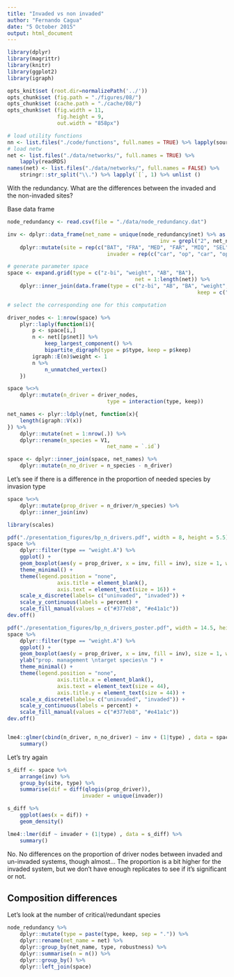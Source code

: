```yaml
---
title: "Invaded vs non invaded"
author: "Fernando Cagua"
date: "5 October 2015"
output: html_document
---
```


```r
library(dplyr)
library(magrittr)
library(knitr)
library(ggplot2)
library(igraph)

opts_knit$set (root.dir=normalizePath('../'))
opts_chunk$set (fig.path = "./figures/08/")
opts_chunk$set (cache.path = "./cache/08/")
opts_chunk$set (fig.width = 11, 
                fig.height = 9,
                out.width = "858px")
```


```r
# load utility functions
nn <- list.files("./code/functions", full.names = TRUE) %>% lapply(source)
# load netw
net <- list.files("./data/networks/", full.names = TRUE) %>%
    lapply(readRDS)
names(net) <- list.files("./data/networks/", full.names = FALSE) %>%
    stringr::str_split("\\.") %>% lapply(`[`, 1) %>% unlist ()
```

With the redundancy. What are the differences between the invaded and the non-invaded sites?

Base data frame

```r
node_redundancy <- read.csv(file = "./data/node_redundancy.dat")

inv <- dplyr::data_frame(net_name = unique(node_redundancy$net) %>% as.character(),
												 inv = grepl("2", net_name) | grepl("4", net_name)) %>% 
	dplyr::mutate(site = rep(c("BAT", "FRA", "MED", "FAR", "MIQ", "SEL"), each =2),
								invader = rep(c("car", "op", "car", "op"),  c(2, 2, 4, 4)))
```

```r
# generate parameter space
space <- expand.grid(type = c("z-bi", "weight", "AB", "BA"), 
                                         net = 1:length(net)) %>%
    dplyr::inner_join(data.frame(type = c("z-bi", "AB", "BA", "weight", "weight"),
                                                             keep = c("all", "A", "B", "A", "B")))

# select the corresponding one for this computation

driver_nodes <- 1:nrow(space) %>%
	plyr::laply(function(i){
		p <- space[i,]
		n <- net[[p$net]] %>%
			keep_largest_component() %>%
			bipartite_digraph(type = p$type, keep = p$keep)
		igraph::E(n)$weight <- 1
		n %>%
			n_unmatched_vertex()
	})

space %<>%
    dplyr::mutate(n_driver = driver_nodes,
                                type = interaction(type, keep))

net_names <- plyr::ldply(net, function(x){
    length(igraph::V(x))
}) %>%
    dplyr::mutate(net = 1:nrow(.)) %>%
    dplyr::rename(n_species = V1,
                                net_name = `.id`)

space <- dplyr::inner_join(space, net_names) %>%
    dplyr::mutate(n_no_driver = n_species - n_driver)
```


Let's see if there is a difference in the proportion of needed species by invasion type

```r
space %<>%
	dplyr::mutate(prop_driver = n_driver/n_species) %>%
	dplyr::inner_join(inv)
```

```r
library(scales)

pdf("./presentation_figures/bp_n_drivers.pdf", width = 8, height = 5.5)
space %>%
	dplyr::filter(type == "weight.A") %>%
	ggplot() +
	geom_boxplot(aes(y = prop_driver, x = inv, fill = inv), size = 1, width = 1) +
	theme_minimal() + 
	theme(legend.position = "none",
				axis.title = element_blank(), 
				axis.text = element_text(size = 16)) +
	scale_x_discrete(labels= c("uninvaded", "invaded")) +
	scale_y_continuous(labels = percent) +
	scale_fill_manual(values = c("#377eb8", "#e41a1c"))
dev.off()

pdf("./presentation_figures/bp_n_drivers_poster.pdf", width = 14.5, height = 5.5)
space %>%
	dplyr::filter(type == "weight.A") %>%
	ggplot() +
	geom_boxplot(aes(y = prop_driver, x = inv, fill = inv), size = 1, width = 1, alpha = 0.75) +
	ylab("prop. management \ntarget species\n ") +
	theme_minimal() + 
	theme(legend.position = "none",
				axis.title.x = element_blank(), 
				axis.text = element_text(size = 44),
				axis.title.y = element_text(size = 44)) +
	scale_x_discrete(labels= c("uninvaded", "invaded")) +
	scale_y_continuous(labels = percent) +
	scale_fill_manual(values = c("#377eb8", "#e41a1c"))
dev.off()


lme4::glmer(cbind(n_driver, n_no_driver) ~ inv + (1|type) , data = space, family = "binomial") %>%
	summary()
```

Let's try again

```r
s_diff <- space %>% 
	arrange(inv) %>%
	group_by(site, type) %>%
	summarise(dif = diff(qlogis(prop_driver)), 
						invader = unique(invader))

s_diff %>%
	ggplot(aes(x = dif)) +
	geom_density()

lme4::lmer(dif ~ invader + (1|type) , data = s_diff) %>%
	summary()
```

No. No differences on the proportion of driver nodes between invaded and un-invaded systems, though almost... The proportion is a bit higher for the invaded system, but we don't have enough replicates to see if it's significant or not. 

## Composition differences

Let's look at the number of critical/redundant species

```r
node_redundancy %>%
	dplyr::mutate(type = paste(type, keep, sep = ".")) %>%
	dplyr::rename(net_name = net) %>%
	dplyr::group_by(net_name, type, robustness) %>%
	dplyr::summarise(n = n()) %>%
	dplyr::group_by() %>%
	dplyr::left_join(space)


```

